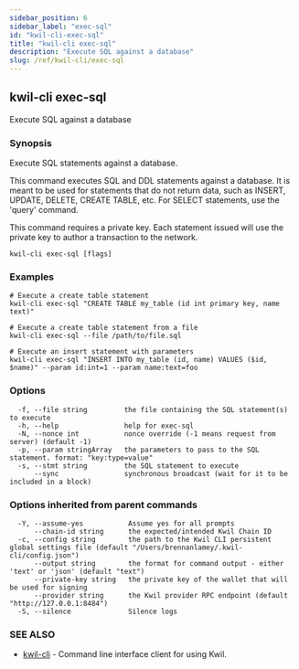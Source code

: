 ```yaml
---
sidebar_position: 6
sidebar_label: "exec-sql"
id: "kwil-cli-exec-sql"
title: "kwil-cli exec-sql"
description: "Execute SQL against a database"
slug: /ref/kwil-cli/exec-sql
---
```


## kwil-cli exec-sql

Execute SQL against a database

### Synopsis

Execute SQL statements against a database.

This command executes SQL and DDL statements against a database.  It is meant to be used for statements that
do not return data, such as INSERT, UPDATE, DELETE, CREATE TABLE, etc. For SELECT statements, use the 'query'
command.

This command requires a private key. Each statement issued will use the private key to author a transaction
to the network.

```
kwil-cli exec-sql [flags]
```

### Examples

```
# Execute a create table statement
kwil-cli exec-sql "CREATE TABLE my_table (id int primary key, name text)"

# Execute a create table statement from a file
kwil-cli exec-sql --file /path/to/file.sql

# Execute an insert statement with parameters
kwil-cli exec-sql "INSERT INTO my_table (id, name) VALUES ($id, $name)" --param id:int=1 --param name:text=foo
```

### Options

```
  -f, --file string         the file containing the SQL statement(s) to execute
  -h, --help                help for exec-sql
  -N, --nonce int           nonce override (-1 means request from server) (default -1)
  -p, --param stringArray   the parameters to pass to the SQL statement. format: "key:type=value"
  -s, --stmt string         the SQL statement to execute
      --sync                synchronous broadcast (wait for it to be included in a block)
```

### Options inherited from parent commands

```
  -Y, --assume-yes           Assume yes for all prompts
      --chain-id string      the expected/intended Kwil Chain ID
  -c, --config string        the path to the Kwil CLI persistent global settings file (default "/Users/brennanlamey/.kwil-cli/config.json")
      --output string        the format for command output - either 'text' or 'json' (default "text")
      --private-key string   the private key of the wallet that will be used for signing
      --provider string      the Kwil provider RPC endpoint (default "http://127.0.0.1:8484")
  -S, --silence              Silence logs
```

### SEE ALSO

* [kwil-cli](/docs/ref/kwil-cli)	 - Command line interface client for using Kwil.

